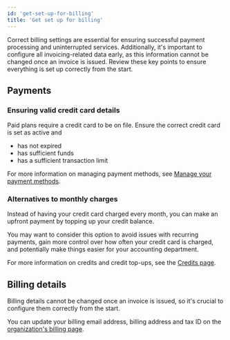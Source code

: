 ```yaml
---
id: 'get-set-up-for-billing'
title: 'Get set up for billing'
---
```


Correct billing settings are essential for ensuring successful payment processing and uninterrupted services. Additionally, it's important to configure all invoicing-related data early, as this information cannot be changed once an invoice is issued. Review these key points to ensure everything is set up correctly from the start.

## Payments

### Ensuring valid credit card details

Paid plans require a credit card to be on file. Ensure the correct credit card is set as active and

- has not expired
- has sufficient funds
- has a sufficient transaction limit

For more information on managing payment methods, see [Manage your payment methods](/docs/guides/platform/manage-your-subscription#manage-your-payment-methods).

### Alternatives to monthly charges

Instead of having your credit card charged every month, you can make an upfront payment by topping up your credit balance.

You may want to consider this option to avoid issues with recurring payments, gain more control over how often your credit card is charged, and potentially make things easier for your accounting department.

For more information on credits and credit top-ups, see the [Credits page](/docs/guides/platform/credits).

## Billing details

Billing details cannot be changed once an invoice is issued, so it's crucial to configure them correctly from the start.

You can update your billing email address, billing address and tax ID on the [organization's billing page](/dashboard/org/_/billing).
